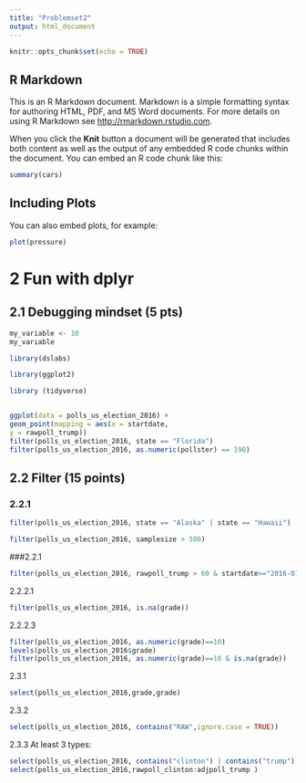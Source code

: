 ```yaml
---
title: "Problemset2"
output: html_document
---
```


```r
knitr::opts_chunk$set(echo = TRUE)
```

## R Markdown

This is an R Markdown document. Markdown is a simple formatting syntax for authoring HTML, PDF, and MS Word documents. For more details on using R Markdown see <http://rmarkdown.rstudio.com>.

When you click the **Knit** button a document will be generated that includes both content as well as the output of any embedded R code chunks within the document. You can embed an R code chunk like this:

```r
summary(cars)
```

## Including Plots

You can also embed plots, for example:

```r
plot(pressure)
```

# 2 Fun with dplyr

## 2.1 Debugging mindset (5 pts) 

```r
my_variable <- 10
my_varıable
```
```r
library(dslabs)

library(ggplot2)

library (tidyverse)


ggplot(data = polls_us_election_2016) +
geom_point(mapping = aes(x = startdate,
y = rawpoll_trump))
filter(polls_us_election_2016, state == "Florida")
filter(polls_us_election_2016, as.numeric(pollster) == 190)

```
## 2.2 Filter (15 points)
### 2.2.1
```r
filter(polls_us_election_2016, state == "Alaska" | state == "Hawaii")

```
```r
filter(polls_us_election_2016, samplesize > 500)
```

###2.2.1
```r
filter(polls_us_election_2016, rawpoll_trump > 60 & startdate>="2016-01-01" & startdate<="2016-01-31")

```





2.2.2.1

```r
filter(polls_us_election_2016, is.na(grade))
```

2.2.2.3
```r
filter(polls_us_election_2016, as.numeric(grade)==10)
levels(polls_us_election_2016$grade)
filter(polls_us_election_2016, as.numeric(grade)==10 & is.na(grade))
```   
2.3.1
```r
select(polls_us_election_2016,grade,grade)
```

2.3.2
```r
select(polls_us_election_2016, contains("RAW",ignore.case = TRUE))


```
2.3.3
At least 3 types:

```r
select(polls_us_election_2016, contains("clinton") | contains("trump"))
select(polls_us_election_2016,rawpoll_clinton:adjpoll_trump )

```


